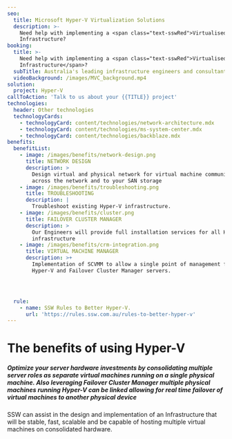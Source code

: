 ```yaml
---
seo:
  title: Microsoft Hyper-V Virtualization Solutions
  description: >-
    Need help with implementing a <span class="text-sswRed">Virtualised Server
    Infrastructure?
booking:
  title: >-
    Need help with implementing a <span class="text-sswRed">Virtualised Server
    Infrastructure</span>?
  subTitle: Australia's leading infrastructure engineers and consultants
  videoBackground: /images/MVC_background.mp4
solution:
  project: Hyper-V
callToAction: 'Talk to us about your {{TITLE}} project'
technologies:
  header: Other technologies
  technologyCards:
    - technologyCard: content/technologies/network-architecture.mdx
    - technologyCard: content/technologies/ms-system-center.mdx
    - technologyCard: content/technologies/backblaze.mdx
benefits:
  benefitList:
    - image: /images/benefits/network-design.png
      title: NETWORK DESIGN
      description: >
        Design virtual and physical network for virtual machine communication
        across the network and to your SAN storage
    - image: /images/benefits/troubleshooting.png
      title: TROUBLESHOOTING
      description: |
        Troubleshoot existing Hyper-V infrastructure.
    - image: /images/benefits/cluster.png
      title: FAILOVER CLUSTER MANAGER
      description: >
        Our Engineers will provide full installation services for all Hyper-V
        infrastructure
    - image: /images/benefits/crm-integration.png
      title: VIRTUAL MACHINE MANAGER
      description: >+
        Implementation of SCVMM to allow a single point of management for all
        Hyper-V and Failover Cluster Manager servers.




  rule:
    - name: SSW Rules to Better Hyper-V.
      url: 'https://rules.ssw.com.au/rules-to-better-hyper-v'
---
```


# The benefits of using Hyper-V

##### Optimize your server hardware investments by consolidating multiple server roles as separate virtual machines running on a single physical machine. Also leveraging Failover Cluster Manager multiple physical machines running Hyper-V can be linked allowing for real time failover of virtual machines to another physical device



SSW can assist in the design and implementation of an Infrastructure that will be stable, fast, scalable and be capable of hosting multiple virtual machines on consolidated hardware.
